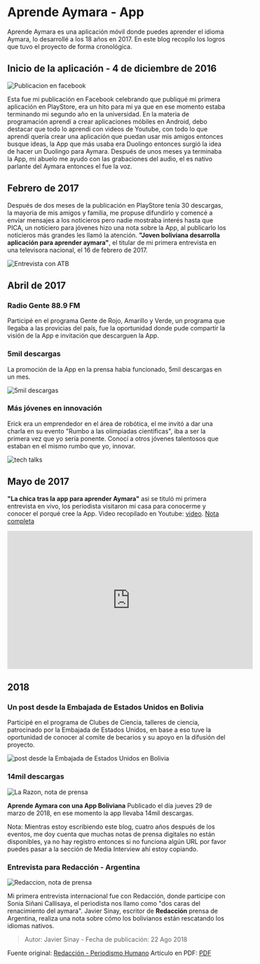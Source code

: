 # Aprende Aymara - App

Aprende Aymara es una aplicación móvil donde puedes aprender el idioma Aymara, lo desarrollé a los 18 años en 2017. En este blog recopilo los logros que tuvo el proyecto de forma cronológica.

## Inicio de la aplicación - 4 de diciembre de 2016

![Publicacion en facebook](../assets/20190101imagen1.png)

Esta fue mi publicación en Facebook celebrando que publiqué mi primera aplicación en PlayStore, era un hito para mi ya que en ese momento estaba terminando mi segundo año en la universidad. En la materia de programación aprendí a crear aplicaciones móbiles en Android, debo destacar que todo lo aprendi con videos de Youtube, con todo lo que aprendí quería crear una aplicación que puedan usar mis amigos entonces busque ideas, la App que más usaba era Duolingo entonces surgió la idea de hacer un Duolingo para Aymara. Después de unos meses ya terminaba la App, mi abuelo me ayudo con las grabaciones del audio, el es nativo parlante del Aymara entonces el fue la voz.

## Febrero de 2017

Después de dos meses de la publicación en PlayStore tenía 30 descargas, la mayoria de mis amigos y familia, me propuse difundirlo y comencé a enviar mensajes a los noticieros pero nadie mostraba interés hasta que PICA, un noticiero para jóvenes hizo una nota sobre la App, al publicarlo los noticieros más grandes les llamó la atención. **"Joven boliviana desarrolla aplicación para aprender aymara"**, el titular de mi primera entrevista en una televisora nacional, el 16 de febrero de 2017.

![Entrevista con ATB](../assets/20190101imagen3.png)

## Abril de 2017

### Radio Gente 88.9 FM
Participé en el programa Gente de Rojo, Amarillo y Verde, un programa que llegaba a las provicias del país, fue la oportunidad donde pude compartir la visión de la App e invitación que descarguen la App.

### 5mil descargas
La promoción de la App en la prensa habia funcionado, 5mil descargas en un mes.

![5mil descargas](../assets/20190101imagen5.png)

### Más jóvenes en innovación
Erick era un emprendedor en el área de robótica, el me invitó a dar una charla en su evento "Rumbo a las olimpiadas científicas", iba a ser la primera vez que yo sería ponente. Conocí a otros jóvenes talentosos que estaban en el mismo rumbo que yo, innovar.

![tech talks](../assets/20190101imagen10.png)

## Mayo de 2017
**"La chica tras la app para aprender Aymara"** asi se tituló mi primera entrevista en vivo, los periodista visitaron mi casa para conocerme y conocer el porqué cree la App. Video recopilado en Youtube: [video](https://youtu.be/hsso-Xn98mU).  [Nota completa](#)

<iframe width="560" height="315" src="https://www.youtube.com/embed/hsso-Xn98mU" title="YouTube video player" frameborder="0" allow="accelerometer; autoplay; clipboard-write; encrypted-media; gyroscope; picture-in-picture" allowfullscreen></iframe>

## 2018
### Un post desde la Embajada de Estados Unidos en Bolivia
Participé en el programa de Clubes de Ciencia, talleres de ciencia, patrocinado por la Embajada de Estados Unidos, en base a eso tuve la oportunidad de conocer al comite de becarios y su apoyo en la difusión del proyecto.

![post desde la Embajada de Estados Unidos en Bolivia](../assets/20190101imagen8.png)

### 14mil descargas

![La Razon, nota de prensa](../assets/20190101imagen6.png)

**Aprende Aymara con una App Boliviana** Publicado el día jueves 29 de marzo de 2018, en ese momento la app llevaba 14mil descargas.


Nota:
Mientras estoy escribiendo este blog, cuatro años después de los eventos, me doy cuenta que muchas notas de prensa digitales no están disponibles, ya no hay registro entonces si no funciona algún URL por favor puedes pasar a la sección de Media Interview ahí estoy copiando.

### Entrevista para Redacción - Argentina

![Redaccion, nota de prensa](../assets/20190101imagen9.png)

Mi primera entrevista internacional fue con Redacción, donde participe con Sonia Siñani Callisaya, el periodista nos llamo como "dos caras del renacimiento del aymara".
Javier Sinay, escritor de **Redacción** prensa de Argentina, realiza una nota sobre cómo los bolivianos están rescatando los idiomas nativos.
> Autor: Javier Sinay - Fecha de publicación: 22 Ago 2018

Fuente original: [Redacción - Periodismo Humano](https://www.redaccion.com.ar/el-auge-del-aymara-el-idioma-de-las-palabras-alucinantes/?fbclid=IwAR0WSaXfllJvcINscVmibVlcyIi5v67p45zKRJ9EKYswdL71RH3XdtlH59o) Artículo en PDF: [PDF](https://drive.google.com/file/d/104NAr0WKh91GNEWbMxIrwBBbcCQ3SX0A/view?usp=sharing)